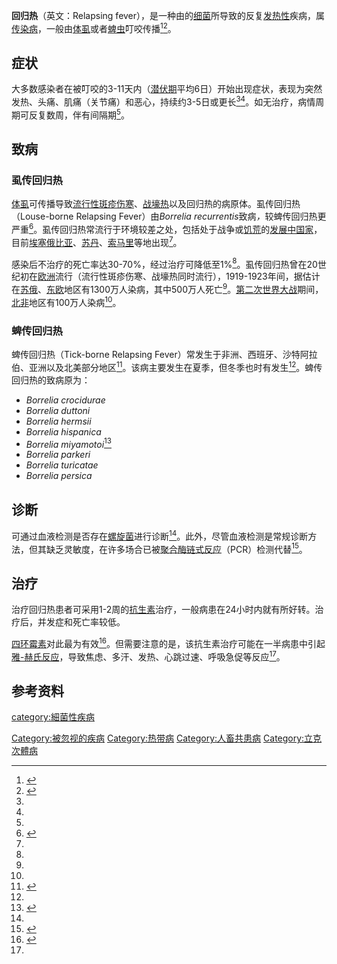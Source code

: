 {{medical}}
'''回归热'''（英文：Relapsing fever），是一种由{{link-en|包柔氏螺旋体属|Borrelia}}的[[细菌|细菌]]所导致的反复[[发热|发热性]]疾病，属[[传染病|传染病]]，一般由[[体虱|体虱]]或者[[蜱虫|蜱虫]]叮咬传播<ref name=":0">{{Cite web|title=Relapsing fever home|url=https://www.cdc.gov/relapsing-fever/index.html|accessdate=2021-02-27|date=2015-09-10|last=|work=|publisher=[[美国疾控中心|美国疾控中心]]（CDC）|language=en-us|archive-date=2020-11-11|archive-url=https://web.archive.org/web/20201111213809/https://www.cdc.gov/relapsing-fever/index.html|dead-url=no}}</ref><ref name=":1">{{Cite web|title=回归热 - 传染病|url=https://www.msdmanuals.com/zh/professional/infectious-diseases/spirochetes/relapsing-fever|accessdate=2021-02-27|work=MSD诊疗手册专业版|language=zh|archive-date=2020-08-31|archive-url=https://web.archive.org/web/20200831064147/https://www.msdmanuals.com/zh/professional/infectious-diseases/spirochetes/relapsing-fever|dead-url=no}}</ref>。

== 症状 ==
大多数感染者在被叮咬的3-11天内（[[疾病潜伏期|潜伏期]]平均6日）开始出现症状，表现为突然发热、头痛、肌痛（关节痛）和恶心，持续约3-5日或更长<ref name=":0" /><ref name=":1" />。如无治疗，病情周期可反复数周，伴有间隔期<ref name=":1" />。

== 致病 ==

=== 虱传回归热 ===
[[体虱|体虱]]可传播导致[[流行性斑疹伤寒|流行性斑疹伤寒]]、[[戰壕熱|战壕热]]以及回归热的病原体。虱传回归热（Louse-borne Relapsing Fever）由''Borrelia recurrentis''致病''，''较蜱传回归热更严重<ref name=":4">{{Cite web|title=Louse-borne relapsing fever|url=https://www.cdc.gov/relapsing-fever/resources/louse.html|accessdate=2021-02-27|date=2015-11-16|last=|work=Centers for Disease Control and Prevention|language=en-us|archive-date=2020-11-29|archive-url=https://web.archive.org/web/20201129085039/https://www.cdc.gov/relapsing-fever/resources/louse.html|dead-url=no}}</ref>。虱传回归热常流行于环境较差之处，包括处于战争或[[饥荒|饥荒]]的[[发展中国家|发展中国家]]，目前[[埃塞俄比亚|埃塞俄比亚]]、[[苏丹|苏丹]]、[[索马里|索马里]]等地出现<ref name=":4" />。

感染后不治疗的死亡率达30-70%，经过治疗可降低至1%<ref name=":4" />。虱传回归热曾在20世纪初在[[欧洲|欧洲]]流行（流行性斑疹伤寒、战壕热同时流行），1919-1923年间，据估计在[[苏俄|苏俄]]、[[东欧|东欧]]地区有1300万人染病，其中500万人死亡<ref name=":4" />。[[第二次世界大战|第二次世界大战]]期间，[[北非|北非]]地区有100万人染病<ref name=":4" />。

=== 蜱传回归热 ===
蜱传回归热（Tick-borne Relapsing Fever）常发生于非洲、西班牙、沙特阿拉伯、亚洲以及北美部分地区<ref name=":2">{{Cite web|title=Tick-borne relapsing fever distribution|url=https://www.cdc.gov/relapsing-fever/distribution/index.html|accessdate=2021-02-27|date=2015-10-15|last=|work=Centers for Disease Control and Prevention|language=en-us|archive-date=2020-10-26|archive-url=https://web.archive.org/web/20201026224825/https://www.cdc.gov/relapsing-fever/distribution/index.html|dead-url=no}}</ref>。该病主要发生在夏季，但冬季也时有发生<ref name=":2" />。蜱传回归热的致病原为：

* ''Borrelia crocidurae'' 
* ''Borrelia duttoni''
* ''Borrelia hermsii''
* ''Borrelia hispanica''
* ''Borrelia miyamotoi''<ref>{{Cite web|title=Borrelia miyamotoi|url=https://www.cdc.gov/relapsing-fever/miyamotoi/index.html|accessdate=2021-02-27|date=2019-09-10|last=|work=Centers for Disease Control and Prevention|language=en-us|archive-date=2020-10-18|archive-url=https://web.archive.org/web/20201018194610/https://www.cdc.gov/relapsing-fever/miyamotoi/index.html|dead-url=no}}</ref>
* ''Borrelia parkeri''
* ''Borrelia turicatae''
* ''Borrelia persica''

== 诊断 ==
可通过血液检测是否存在[[螺旋菌|螺旋菌]]进行诊断<ref name=":2" />。此外，尽管血液检测是常规诊断方法，但其缺乏灵敏度，在许多场合已被[[聚合酶链式反应|聚合酶链式反应]]（PCR）检测代替<ref>{{Cite journal|title=Laboratory Diagnosis of Tick-Borne African Relapsing Fevers: Latest Developments|url=https://www.ncbi.nlm.nih.gov/pmc/articles/PMC4641162/|last=Fotso Fotso|first=Aurélien|last2=Drancourt|first2=Michel|date=2015-11-11|journal=Frontiers in Public Health|doi=10.3389/fpubh.2015.00254|volume=3|issn=2296-2565|pmc=4641162|pmid=26618151|access-date=2021-02-27|archive-date=2022-03-11|archive-url=https://web.archive.org/web/20220311052413/https://www.ncbi.nlm.nih.gov/pmc/articles/PMC4641162/}}</ref>。

== 治疗 ==
治疗回归热患者可采用1-2周的[[抗生素|抗生素]]治疗，一般病患在24小时内就有所好转。治疗后，并发症和死亡率较低。

[[四環黴素|四环霉素]]对此最为有效<ref name=":3">{{Cite journal|title=Tick-Borne Relapsing Fever|url=https://www.aafp.org/afp/2005/1115/p2039.html|last=Roscoe|first=Clay|last2=Epperly|first2=Ted D.|date=2005-11-15|journal=American Family Physician|issue=10|volume=72|pages=2039–2044|issn=0002-838X|access-date=2021-02-27|archive-date=2020-10-28|archive-url=https://web.archive.org/web/20201028190520/https://www.aafp.org/afp/2005/1115/p2039.html|dead-url=no}}</ref>。但需要注意的是，该抗生素治疗可能在一半病患中引起[[雅-赫氏反應|雅-赫氏反应]]，导致焦虑、多汗、发热、心跳过速、呼吸急促等反应<ref name=":3" />。

== 参考资料 ==
{{reflist|2}}

[[category:細菌性疾病|category:細菌性疾病]]
[[Category:被忽视的疾病|Category:被忽视的疾病]]
[[Category:热带病|Category:热带病]]
[[Category:人畜共患病|Category:人畜共患病]]
[[Category:立克次體病|Category:立克次體病]]